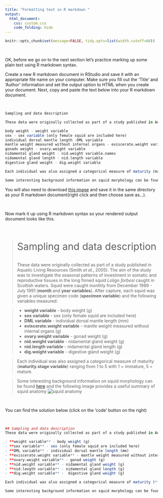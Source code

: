 ```yaml
---
title: "Formatting text in R markdown "
output:
  html_document:
    css: custom.css
    code_folding: hide
---
```


```r
knitr::opts_chunk$set(message=FALSE, tidy.opts=list(width.cutoff=60))
```

\  

OK, before we go on to the next section let's practice marking up some plain text using R markdown syntax.

Create a new R markdown document in RStudio and save it with an appropriate file name on your computer. Make sure you fill out the 'Title' and 'Author' information and set the output option to HTML when you create your document. Next, copy and paste the text below into your R markdown document.

\  

```r

Sampling and data description

These data were originally collected as part of a study published in Aquatic Living Resources (Smith et al. 2005). The aim of the study was to investigate the seasonal patterns of investment in somatic and reproductive tissues in the long finned squid Loligo forbesi caught in Scottish waters. Squid were caught monthly from December 1989 - July 1991 (month and year variables). After capture, each squid was given a unique specimen code (specimen variable) and the following variables measured: 

body weight - weight variable 
sex - sex variable (only female squid are included here)
individual dorsal mantle length -DML variable 
mantle weight measured without internal organs - eviscerate.weight variable
gonads weight - ovary.weight variable 
nidamental gland weight - nid.weight variable.names
nidamental gland length - nid.length variable 
digestive gland weight - dig.weight variable

Each individual was also assigned a categorical measure of maturity (maturity.stage variable) ranging from 1 to 5 with 1 = immature, 5 = mature. 

Some interesting background information on squid morphology can be found here (https://en.wikipedia.org/wiki/Loligo_forbesii) and the following image provides a useful summary of squid anatomy 

```

You will also need to download [this image](images/squid_anatomy.jpg) and save it in the same directory as your R markdown document(right click and then choose save as...). 

\  

Now mark it up using R markdown syntax so your rendered output document looks like this. 

\  

><p style="font-weight:400; font-size:32px">Sampling and data description</p>
These data were originally collected as part of a study published in Aquatic Living Resources (Smith *et al*., 2005). The aim of the study was to investigate the seasonal patterns of investment in somatic and reproductive tissues in the long finned squid *Loligo forbesi* caught in Scottish waters. Squid were caught monthly from December 1989 - July 1991 (**month** and **year variables**). After capture, each squid was given a unique specimen code (**specimen variable**) and the following variables measured: 

> - **weight variable** - body weight (g)
> - **sex variable** - sex (only female squid are included here)
> - **DML variable** - individual dorsal mantle length (mm)
> - **eviscerate.weight variable** - mantle weight measured without internal organs (g)
> - **ovary.weight variable** - gonad weight (g) 
> - **nid.weight variable** - nidamental gland weight (g)
> - **nid.length variable** - nidamental gland length (g)  
> - **dig.weight variable** -  digestive gland weight (g)

>Each individual was also assigned a categorical measure of maturity (**maturity.stage variable**) ranging from 1 to 5 with 1 = immature, 5 = mature.  

>Some interesting background information on squid morphology can be found [here](https://en.wikipedia.org/wiki/Loligo_forbesii) and the following image provides a useful summary of squid anatomy ![squid anatomy](images/squid_anatomy.jpg)

\  

You can find the solution below (click on the 'code' button on the right)

\  

```r

## Sampling and data description
These data were originally collected as part of a study published in Aquatic Living Resources (Smith *et al*., 2005). The aim of the study was to investigate the seasonal patterns of investment in somatic and reproductive tissues in the long finned squid *Loligo forbesi* caught in Scottish waters. Squid were caught monthly from December 1989 - July 1991 (**month** and **year variables**). After capture, each squid was given a unique specimen code (**specimen variable**) and the following variables measured: 

- **weight variable** - body weight (g)
- **sex variable** - sex (only female squid are included here)
- **DML variable** - individual dorsal mantle length (mm)
- **eviscerate.weight variable** - mantle weight measured without internal organs (g)
- **ovary.weight variable** - gonad weight (g) 
- **nid.weight variable** - nidamental gland weight (g)
- **nid.length variable** - nidamental gland length (g)  
- **dig.weight variable** -  digestive gland weight (g)

Each individual was also assigned a categorical measure of maturity (**maturity.stage variable**) ranging from 1 to 5 with 1 = immature, 5 = mature.  

Some interesting background information on squid morphology can be found [here](https://en.wikipedia.org/wiki/Loligo_forbesii) and the following image provides a useful summary of squid anatomy ![squid anatomy](images/squid_anatomy.jpg) 

```
